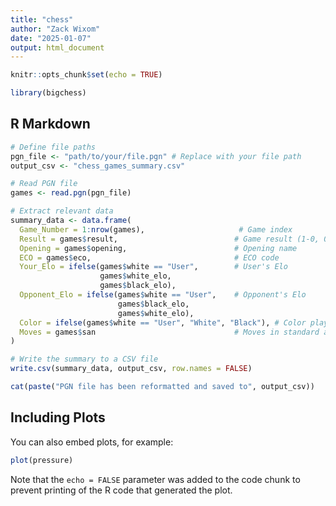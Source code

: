 ```yaml
---
title: "chess"
author: "Zack Wixom"
date: "2025-01-07"
output: html_document
---
```


```r
knitr::opts_chunk$set(echo = TRUE)

library(bigchess)
```

## R Markdown


```r


# Define file paths
pgn_file <- "path/to/your/file.pgn" # Replace with your file path
output_csv <- "chess_games_summary.csv"

# Read PGN file
games <- read.pgn(pgn_file)

# Extract relevant data
summary_data <- data.frame(
  Game_Number = 1:nrow(games),                     # Game index
  Result = games$result,                          # Game result (1-0, 0-1, 1/2-1/2)
  Opening = games$opening,                        # Opening name
  ECO = games$eco,                                # ECO code
  Your_Elo = ifelse(games$white == "User",        # User's Elo
                    games$white_elo, 
                    games$black_elo),
  Opponent_Elo = ifelse(games$white == "User",    # Opponent's Elo
                        games$black_elo, 
                        games$white_elo),
  Color = ifelse(games$white == "User", "White", "Black"), # Color played by the user
  Moves = games$san                               # Moves in standard algebraic notation
)

# Write the summary to a CSV file
write.csv(summary_data, output_csv, row.names = FALSE)

cat(paste("PGN file has been reformatted and saved to", output_csv))

```

## Including Plots

You can also embed plots, for example:

```r
plot(pressure)
```

Note that the `echo = FALSE` parameter was added to the code chunk to prevent printing of the R code that generated the plot.
